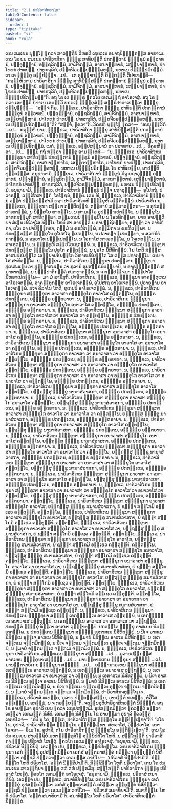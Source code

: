 ```yaml
---
title: "2.1 ປາຣິວາສິກວຕ຺ຕ"
tableOfContents: false
sidebar:
  order: 1
type: "tipitaka"
basket: "vi"
book: "cula"
---
```



<DynamicBreadcrumb />

<Division number="75" book="cula">

<Paragraph number="374" book="cula">
ເຕນ ສມເຍນ ພຸທ຺ໂຘ ຠຄວາ ສາວຕ຺ຖິຍໍ ວິຫຣຕິ ເຊຕວເນ ອນາຖປິຓ຺ຑິກສ຺ສ ອາຣາເມ. ເຕນ ໂຂ ປນ ສມເຍນ ປາຣິວາສິກາ ຠິກ຺ຂູ ສາທິຍນ຺ຕິ ປກຕຕ຺ຕານໍ ຠິກ຺ຂູນໍ ອຠິວາທນໍ, ປຈ຺ຈຸຏ຺ຐານໍ, ອຎ຺ຊລິກມ຺ມໍ, ສາມີຈິກມ຺ມໍ, ອາສນາຠິຫາຣໍ, ເສຍ຺ຍາຠິຫາຣໍ, ປາໂທທກໍ ປາທປີຐໍ, ປາທກຖລິກໍ, ປຕ຺ຕຈີວຣປ຺ປຏິຄ຺ຄຫຓໍ, ນຫາເນ ປິຏ຺ຐິປຣິກມ຺ມໍ. ເຍ ເຕ ຠິກ຺ຂູ ອປ຺ປິຈ຺ຉາ …ເປ…  ເຕ ອຸຊ຺ຌາຍນ຺ຕິ ຂິຍ຺ຍນ຺ຕິ ວິປາເຈນ຺ຕິ—  “ກຖຎ຺ຫິ ນາມ ປາຣິວາສິກາ ຠິກ຺ຂູ ສາທິຍິສ຺ສນ຺ຕິ ປກຕຕ຺ຕານໍ ຠິກ຺ຂູນໍ ອຠິວາທນໍ, ປຈ຺ຈຸຏ຺ຐານໍ, ອຎ຺ຊລິກມ຺ມໍ, ສາມີຈິກມ຺ມໍ, ອາສນາຠິຫາຣໍ, ເສຍ຺ຍາຠິຫາຣໍ, ປາໂທທກໍ ປາທປີຐໍ, ປາທກຖລິກໍ, ປຕ຺ຕຈີວຣປ຺ປຏິຄ຺ຄຫຓໍ, ນຫາເນ ປິຏ຺ຐິປຣິກມ຺ມນ຺”ຕິ. ອຖ ໂຂ ເຕ ຠິກ຺ຂູ ຠຄວໂຕ ເອຕມຕ຺ຖໍ ອາໂຣເຈສຸໍ.
</Paragraph>

<Paragraph number="375" book="cula">
ອຖ ໂຂ ຠຄວາ ເອຕສ຺ມິໍ ນິທາເນ ເອຕສ຺ມິໍ ປກຣເຓ ຠິກ຺ຂຸສໍຆໍ ສນ຺ນິປາຕາເປຕ຺ວາ ຠິກ຺ຂູ ປຏິປຸຈ຺ຉິ—  “ສຈ຺ຈໍ ກິຣ, ຠິກ຺ຂເວ, ປາຣິວາສິກາ ຠິກ຺ຂູ ສາທິຍນ຺ຕິ ປກຕຕ຺ຕານໍ ຠິກ຺ຂູນໍ ອຠິວາທນໍ, ປຈ຺ຈຸຏ຺ຐານໍ, ອຎ຺ຊລິກມ຺ມໍ, ສາມີຈິກມ຺ມໍ, ອາສນາຠິຫາຣໍ, ເສຍ຺ຍາຠິຫາຣໍ, ປາໂທທກໍ ປາທປີຐໍ, ປາທກຖລິກໍ, ປຕ຺ຕຈີວຣປ຺ປຏິຄ຺ຄຫຓໍ, ນຫາເນ ປິຏ຺ຐິປຣິກມ຺ມນ຺”ຕິ? “ສຈ຺ຈໍ, ຠຄວາ”ຕິ. ວິຄຣຫິ ພຸທ຺ໂຘ ຠຄວາ—  “ອນນຸຈ຺ຉວິກໍ …ເປ…  ກຖຎ຺ຫິ ນາມ, ຠິກ຺ຂເວ, ປາຣິວາສິກາ ຠິກ຺ຂູ ສາທິຍິສ຺ສນ຺ຕິ ປກຕຕ຺ຕານໍ ຠິກ຺ຂູນໍ ອຠິວາທນໍ, ປຈ຺ຈຸຏ຺ຐານໍ, ອຎ຺ຊລິກມ຺ມໍ, ສາມີຈິກມ຺ມໍ, ອາສນາຠິຫາຣໍ, ເສຍ຺ຍາຠິຫາຣໍ, ປາໂທທກໍ ປາທປີຐໍ, ປາທກຖລິກໍ, ປຕ຺ຕຈີວຣປ຺ປຏິຄ຺ຄຫຓໍ, ນຫາເນ ປິຏ຺ຐິປຣິກມ຺ມໍ. ເນຕໍ, ຠິກ຺ຂເວ, ອປ຺ປສນ຺ນານໍ ວາ ປສາທາຍ …ເປ…  ວິຄຣຫິຕ຺ວາ …ເປ…  ຘມ຺ມິໍ ກຖໍ ກຕ຺ວາ ຠິກ຺ຂູ ອາມນ຺ເຕສິ—  “ນ, ຠິກ຺ຂເວ, ປາຣິວາສິເກນ ຠິກ຺ຂຸນາ ສາທິຕພ຺ພໍ ປກຕຕ຺ຕານໍ ຠິກ຺ຂູນໍ ອຠິວາທນໍ, ປຈ຺ຈຸຏ຺ຐານໍ, ອຎ຺ຊລິກມ຺ມໍ, ສາມີຈິກມ຺ມໍ, ອາສນາຠິຫາໂຣ, ເສຍ຺ຍາຠິຫາໂຣ, ປາໂທທກໍ ປາທປີຐໍ, ປາທກຖລິກໍ, ປຕ຺ຕຈີວຣປ຺ປຏິຄ຺ຄຫຓໍ, ນຫາເນ ປິຏ຺ຐິປຣິກມ຺ມໍ. ໂຍ ສາທິເຍຍ຺ຍ, ອາປຕ຺ຕິ ທຸກ຺ກຏສ຺ສ.
</Paragraph>

<Paragraph number="376" book="cula">
ອນຸຊານາມິ, ຠິກ຺ຂເວ, ປາຣິວາສິການໍ ຠິກ຺ຂູນໍ ມິຖຸ ຍຖາວຸຑ຺ຒໍ ອຠິວາທນໍ, ປຈ຺ຈຸຏ຺ຐານໍ, ອຎ຺ຊລິກມ຺ມໍ, ສາມີຈິກມ຺ມໍ, ອາສນາຠິຫາຣໍ, ເສຍ຺ຍາຠິຫາຣໍ, ປາໂທທກໍ ປາທປີຐໍ, ປາທກຖລິກໍ, ປຕ຺ຕຈີວຣປ຺ປຏິຄ຺ຄຫຓໍ, ນຫາເນ ປິຏ຺ຐິປຣິກມ຺ມໍ.
</Paragraph>

<Paragraph number="377" book="cula">
ອນຸຊານາມິ, ຠິກ຺ຂເວ, ປາຣິວາສິການໍ ຠິກ຺ຂູນໍ ປຎ຺ຈ ຍຖາວຸຑ຺ຒໍ—  ອຸໂປສຖໍ, ປວາຣຓໍ, ວສ຺ສິກສາຏິກໍ, ໂອໂຓຊນໍ, ຠຕ຺ຕໍ. ເຕນ ຫິ, ຠິກ຺ຂເວ, ປາຣິວາສິການໍ ຠິກ຺ຂູນໍ ວຕ຺ຕໍ ປຎ຺ຎເປສ຺ສາມິ ຍຖາ ປາຣິວາສິເກຫິ ຠິກ຺ຂູຫິ ວຕ຺ຕິຕພ຺ພໍ.
</Paragraph>

</Division>
<Division number="76" book="cula">

<Paragraph number="378" book="cula">
ປາຣິວາສິເກນ, ຠິກ຺ຂເວ, ຠິກ຺ຂຸນາ ສມ຺ມາ ວຕ຺ຕິຕພ຺ພໍ. ຕຕ຺ຣາຍໍ ສມ຺ມາວຕ຺ຕນາ—
</Paragraph>

<Paragraph number="379" book="cula">
ນ ອຸປສມ຺ປາເທຕພ຺ພໍ, ນ ນິສ຺ສໂຍ ທາຕພ຺ໂພ, ນ ສາມເຓໂຣ ອຸປຏ຺ຐາເປຕພ຺ໂພ, ນ ຠິກ຺ຂຸໂນວາທກສມ຺ມຸຕິ ສາທິຕພ຺ພາ, ສມ຺ມເຕນປິ ຠິກ຺ຂຸນິໂຍ ນ ໂອວທິຕພ຺ພາ. ຍາຍ ອາປຕ຺ຕິຍາ ສໍເຆນ ປຣິວາໂສ ທິນ຺ໂນ ໂຫຕິ ສາ ອາປຕ຺ຕິ ນ ອາປຊ຺ຊິຕພ຺ພາ, ອຎ຺ຎາ ວາ ຕາທິສິກາ, ຕໂຕ ວາ ປາປິຏ຺ຐຕຣາ; ກມ຺ມໍ ນ ຄຣຫິຕພ຺ພໍ, ກມ຺ມິກາ ນ ຄຣຫິຕພ຺ພາ. ນ ປກຕຕ຺ຕສ຺ສ ຠິກ຺ຂຸໂນ ອຸໂປສໂຖ ຐເປຕພ຺ໂພ, ນ ປວາຣຓາ ຐເປຕພ຺ພາ, ນ ສວຈນີຍໍ ກາຕພ຺ພໍ, ນ ອນຸວາໂທ ປຏ຺ຐເປຕພ຺ໂພ, ນ ໂອກາໂສ ກາເຣຕພ຺ໂພ, ນ ໂຈເທຕພ຺ໂພ, ນ ສາເຣຕພ຺ໂພ, ນ ຠິກ຺ຂູຫິ ສມ຺ປໂຍເຊຕພ຺ພໍ.
</Paragraph>

<Paragraph number="380" book="cula">
ນ, ຠິກ຺ຂເວ, ປາຣິວາສິເກນ ຠິກ຺ຂຸນາ ປກຕຕ຺ຕສ຺ສ ຠິກ຺ຂຸໂນ ປຸຣໂຕ ຄນ຺ຕພ຺ພໍ, ນ ປຸຣໂຕ ນິສີທິຕພ຺ພໍ. ໂຍ ໂຫຕິ ສໍຆສ຺ສ ອາສນປຣິຍນ຺ໂຕ ເສຍ຺ຍາປຣິຍນ຺ໂຕ ວິຫາຣປຣິຍນ຺ໂຕ ໂສ ຕສ຺ສ ປທາຕພ຺ໂພ. ເຕນ ຈ ໂສ ສາທິຕພ຺ໂພ.
</Paragraph>

<Paragraph number="381" book="cula">
ນ, ຠິກ຺ຂເວ, ປາຣິວາສິເກນ ຠິກ຺ຂຸນາ ປກຕຕ຺ເຕນ ຠິກ຺ຂຸນາ ປຸເຣສມເຓນ ວາ ປຈ຺ຉາສມເຓນ ວາ ກຸລານິ ອຸປສງ຺ກມິຕພ຺ພານິ, ນ ອາຣຎ຺ຎິກງ຺ຄໍ ສມາທາຕພ຺ພໍ, ນ ປິຓ຺ຑປາຕິກງ຺ຄໍ ສມາທາຕພ຺ພໍ, ນ ຈ ຕປ຺ປຈ຺ຈຍາ ປິຓ຺ຑປາໂຕ ນີຫຣາເປຕພ຺ໂພ—  ມາ ມໍ ຊານິໍສູຕິ.
</Paragraph>

</Division>
<Division number="77" book="cula">

<Paragraph number="382" book="cula">
ປາຣິວາສິເກນ, ຠິກ຺ຂເວ, ຠິກ຺ຂຸນາ ອາຄນ຺ຕຸເກນ ອາໂຣເຈຕພ຺ພໍ, ອາຄນ຺ຕຸກສ຺ສ ອາໂຣເຈຕພ຺ພໍ, ອຸໂປສເຖ ອາໂຣເຈຕພ຺ພໍ, ປວາຣຓາຍ ອາໂຣເຈຕພ຺ພໍ. ສເຈ ຄິລາໂນ ໂຫຕິ, ທູເຕນປິ ອາໂຣເຈຕພ຺ພໍ.
</Paragraph>

<Paragraph number="383" book="cula">
ນ, ຠິກ຺ຂເວ, ປາຣິວາສິເກນ ຠິກ຺ຂຸນາ ສຠິກ຺ຂຸກາ ອາວາສາ ອຠິກ຺ຂຸໂກ ອາວາໂສ ຄນ຺ຕພ຺ໂພ, ອຎ຺ຎຕ຺ຣ ປກຕຕ຺ເຕນ, ອຎ຺ຎຕ຺ຣ ອນ຺ຕຣາຍາ.
</Paragraph>

<Paragraph number="384" book="cula">
ນ, ຠິກ຺ຂເວ, ປາຣິວາສິເກນ ຠິກ຺ຂຸນາ ສຠິກ຺ຂຸກາ ອາວາສາ ອຠິກ຺ຂຸໂກ ອນາວາໂສ ຄນ຺ຕພ຺ໂພ, ອຎ຺ຎຕ຺ຣ ປກຕຕ຺ເຕນ, ອຎ຺ຎຕ຺ຣ ອນ຺ຕຣາຍາ. ນ, ຠິກ຺ຂເວ, ປາຣິວາສິເກນ ຠິກ຺ຂຸນາ ສຠິກ຺ຂຸກາ ອາວາສາ ອຠິກ຺ຂຸໂກ ອາວາໂສ ວາ ອນາວາໂສ ວາ ຄນ຺ຕພ຺ໂພ, ອຎ຺ຎຕ຺ຣ ປກຕຕ຺ເຕນ, ອຎ຺ຎຕ຺ຣ ອນ຺ຕຣາຍາ.
</Paragraph>

<Paragraph number="385" book="cula">
ນ, ຠິກ຺ຂເວ, ປາຣິວາສິເກນ ຠິກ຺ຂຸນາ ສຠິກ຺ຂຸກາ ອນາວາສາ ອຠິກ຺ຂຸໂກ ອາວາໂສ ຄນ຺ຕພ຺ໂພ, ອຎ຺ຎຕ຺ຣ ປກຕຕ຺ເຕນ, ອຎ຺ຎຕ຺ຣ ອນ຺ຕຣາຍາ. ນ, ຠິກ຺ຂເວ, ປາຣິວາສິເກນ ຠິກ຺ຂຸນາ ສຠິກ຺ຂຸກາ ອນາວາສາ ອຠິກ຺ຂຸໂກ ອນາວາໂສ ຄນ຺ຕພ຺ໂພ, ອຎ຺ຎຕ຺ຣ ປກຕຕ຺ເຕນ, ອຎ຺ຎຕ຺ຣ ອນ຺ຕຣາຍາ. ນ, ຠິກ຺ຂເວ, ປາຣິວາສິເກນ ຠິກ຺ຂຸນາ ສຠິກ຺ຂຸກາ ອນາວາສາ ອຠິກ຺ຂຸໂກ ອາວາໂສ ວາ ອນາວາໂສ ວາ ຄນ຺ຕພ຺ໂພ, ອຎ຺ຎຕ຺ຣ ປກຕຕ຺ເຕນ, ອຎ຺ຎຕ຺ຣ ອນ຺ຕຣາຍາ.
</Paragraph>

<Paragraph number="386" book="cula">
ນ, ຠິກ຺ຂເວ, ປາຣິວາສິເກນ ຠິກ຺ຂຸນາ ສຠິກ຺ຂຸກາ ອາວາສາ ວາ ອນາວາສາ ວາ ອຠິກ຺ຂຸໂກ ອາວາໂສ ຄນ຺ຕພ຺ໂພ, ອຎ຺ຎຕ຺ຣ ປກຕຕ຺ເຕນ, ອຎ຺ຎຕ຺ຣ ອນ຺ຕຣາຍາ. ນ, ຠິກ຺ຂເວ, ປາຣິວາສິເກນ ຠິກ຺ຂຸນາ ສຠິກ຺ຂຸກາ ອາວາສາ ວາ ອນາວາສາ ວາ ອຠິກ຺ຂຸໂກ ອນາວາໂສ ຄນ຺ຕພ຺ໂພ, ອຎ຺ຎຕ຺ຣ ປກຕຕ຺ເຕນ, ອຎ຺ຎຕ຺ຣ ອນ຺ຕຣາຍາ. ນ, ຠິກ຺ຂເວ, ປາຣິວາສິເກນ ຠິກ຺ຂຸນາ ສຠິກ຺ຂຸກາ ອາວາສາ ວາ ອນາວາສາ ວາ ອຠິກ຺ຂຸໂກ ອາວາໂສ ວາ ອນາວາໂສ ວາ ຄນ຺ຕພ຺ໂພ, ອຎ຺ຎຕ຺ຣ ປກຕຕ຺ເຕນ, ອຎ຺ຎຕ຺ຣ ອນ຺ຕຣາຍາ.
</Paragraph>

</Division>
<Division number="78" book="cula">

<Paragraph number="387" book="cula">
ນ, ຠິກ຺ຂເວ, ປາຣິວາສິເກນ ຠິກ຺ຂຸນາ ສຠິກ຺ຂຸກາ ອາວາສາ ສຠິກ຺ຂຸໂກ ອາວາໂສ ຄນ຺ຕພ຺ໂພ, ຍຕ຺ຖສ຺ສຸ ຠິກ຺ຂູ ນານາສໍວາສກາ, ອຎ຺ຎຕ຺ຣ ປກຕຕ຺ເຕນ, ອຎ຺ຎຕ຺ຣ ອນ຺ຕຣາຍາ. ນ, ຠິກ຺ຂເວ, ປາຣິວາສິເກນ ຠິກ຺ຂຸນາ ສຠິກ຺ຂຸກາ ອາວາສາ ສຠິກ຺ຂຸໂກ ອນາວາໂສ ຄນ຺ຕພ຺ໂພ, ຍຕ຺ຖສ຺ສຸ ຠິກ຺ຂູ ນານາສໍວາສກາ, ອຎ຺ຎຕ຺ຣ ປກຕຕ຺ເຕນ, ອຎ຺ຎຕ຺ຣ ອນ຺ຕຣາຍາ. ນ, ຠິກ຺ຂເວ, ປາຣິວາສິເກນ ຠິກ຺ຂຸນາ ສຠິກ຺ຂຸກາ ອາວາສາ ສຠິກ຺ຂຸໂກ ອາວາໂສ ວາ ອນາວາໂສ ວາ ຄນ຺ຕພ຺ໂພ, ຍຕ຺ຖສ຺ສຸ ຠິກ຺ຂູ ນານາສໍວາສກາ, ອຎ຺ຎຕ຺ຣ ປກຕຕ຺ເຕນ, ອຎ຺ຎຕ຺ຣ ອນ຺ຕຣາຍາ.
</Paragraph>

<Paragraph number="388" book="cula">
ນ, ຠິກ຺ຂເວ, ປາຣິວາສິເກນ ຠິກ຺ຂຸນາ ສຠິກ຺ຂຸກາ ອນາວາສາ ສຠິກ຺ຂຸໂກ ອາວາໂສ ຄນ຺ຕພ຺ໂພ, ຍຕ຺ຖສ຺ສຸ ຠິກ຺ຂູ ນານາສໍວາສກາ, ອຎ຺ຎຕ຺ຣ ປກຕຕ຺ເຕນ, ອຎ຺ຎຕ຺ຣ ອນ຺ຕຣາຍາ. ນ, ຠິກ຺ຂເວ, ປາຣິວາສິເກນ ຠິກ຺ຂຸນາ ສຠິກ຺ຂຸກາ ອນາວາສາ ສຠິກ຺ຂຸໂກ ອນາວາໂສ ຄນ຺ຕພ຺ໂພ, ຍຕ຺ຖສ຺ສຸ ຠິກ຺ຂູ ນານາສໍວາສກາ, ອຎ຺ຎຕ຺ຣ ປກຕຕ຺ເຕນ, ອຎ຺ຎຕ຺ຣ ອນ຺ຕຣາຍາ. ນ, ຠິກ຺ຂເວ, ປາຣິວາສິເກນ ຠິກ຺ຂຸນາ ສຠິກ຺ຂຸກາ ອນາວາສາ ສຠິກ຺ຂຸໂກ ອາວາໂສ ວາ ອນາວາໂສ ວາ ຄນ຺ຕພ຺ໂພ, ຍຕ຺ຖສ຺ສຸ ຠິກ຺ຂູ ນານາສໍວາສກາ, ອຎ຺ຎຕ຺ຣ ປກຕຕ຺ເຕນ, ອຎ຺ຎຕ຺ຣ ອນ຺ຕຣາຍາ.
</Paragraph>

</Division>
<Division number="79" book="cula">

<Paragraph number="389" book="cula">
ນ, ຠິກ຺ຂເວ, ປາຣິວາສິເກນ ຠິກ຺ຂຸນາ ສຠິກ຺ຂຸກາ ອາວາສາ ວາ ອນາວາສາ ວາ ສຠິກ຺ຂຸໂກ ອາວາໂສ ຄນ຺ຕພ຺ໂພ, ຍຕ຺ຖສ຺ສຸ ຠິກ຺ຂູ ນານາສໍວາສກາ, ອຎ຺ຎຕ຺ຣ ປກຕຕ຺ເຕນ, ອຎ຺ຎຕ຺ຣ ອນ຺ຕຣາຍາ. ນ, ຠິກ຺ຂເວ, ປາຣິວາສິເກນ ຠິກ຺ຂຸນາ ສຠິກ຺ຂຸກາ ອາວາສາ ວາ ອນາວາສາ ວາ ສຠິກ຺ຂຸໂກ ອນາວາໂສ ຄນ຺ຕພ຺ໂພ, ຍຕ຺ຖສ຺ສຸ ຠິກ຺ຂູ ນານາສໍວາສກາ, ອຎ຺ຎຕ຺ຣ ປກຕຕ຺ເຕນ, ອຎ຺ຎຕ຺ຣ ອນ຺ຕຣາຍາ. ນ, ຠິກ຺ຂເວ, ປາຣິວາສິເກນ ຠິກ຺ຂຸນາ ສຠິກ຺ຂຸກາ ອາວາສາ ວາ ອນາວາສາ ວາ ສຠິກ຺ຂຸໂກ ອາວາໂສ ວາ ອນາວາໂສ ວາ ຄນ຺ຕພ຺ໂພ, ຍຕ຺ຖສ຺ສຸ ຠິກ຺ຂູ ນານາສໍວາສກາ, ອຎ຺ຎຕ຺ຣ ປກຕຕ຺ເຕນ, ອຎ຺ຎຕ຺ຣ ອນ຺ຕຣາຍາ.
</Paragraph>

</Division>
<Division number="80" book="cula">

<Paragraph number="390" book="cula">
ຄນ຺ຕພ຺ໂພ, ຠິກ຺ຂເວ, ປາຣິວາສິເກນ ຠິກ຺ຂຸນາ ສຠິກ຺ຂຸກາ ອາວາສາ ສຠິກ຺ຂຸໂກ ອາວາໂສ, ຍຕ຺ຖສ຺ສຸ ຠິກ຺ຂູ ສມານສໍວາສກາ, ຍໍ ຊຎ຺ຎາ ສກ຺ໂກມິ ອຊ຺ເຊວ ຄນ຺ຕຸນ຺ຕິ.
</Paragraph>

<Paragraph number="391" book="cula">
ຄນ຺ຕພ຺ໂພ, ຠິກ຺ຂເວ, ປາຣິວາສິເກນ ຠິກ຺ຂຸນາ ສຠິກ຺ຂຸກາ ອາວາສາ ສຠິກ຺ຂຸໂກ ອນາວາໂສ, ຍຕ຺ຖສ຺ສຸ ຠິກ຺ຂູ ສມານສໍວາສກາ, ຍໍ ຊຎ຺ຎາ ສກ຺ໂກມິ ອຊ຺ເຊວ ຄນ຺ຕຸນ຺ຕິ.
</Paragraph>

<Paragraph number="392" book="cula">
ຄນ຺ຕພ຺ໂພ, ຠິກ຺ຂເວ, ປາຣິວາສິເກນ ຠິກ຺ຂຸນາ ສຠິກ຺ຂຸກາ ອາວາສາ ສຠິກ຺ຂຸໂກ ອາວາໂສ ວາ ອນາວາໂສ ວາ, ຍຕ຺ຖສ຺ສຸ ຠິກ຺ຂູ ສມານສໍວາສກາ, ຍໍ ຊຎ຺ຎາ ສກ຺ໂກມິ ອຊ຺ເຊວ ຄນ຺ຕຸນ຺ຕິ.
</Paragraph>

<Paragraph number="393" book="cula">
ຄນ຺ຕພ຺ໂພ, ຠິກ຺ຂເວ, ປາຣິວາສິເກນ ຠິກ຺ຂຸນາ ສຠິກ຺ຂຸກາ ອນາວາສາ ສຠິກ຺ຂຸໂກ ອາວາໂສ, ຍຕ຺ຖສ຺ສຸ ຠິກ຺ຂູ ສມານສໍວາສກາ, ຍໍ ຊຎ຺ຎາ ສກ຺ໂກມິ ອຊ຺ເຊວ ຄນ຺ຕຸນ຺ຕິ.
</Paragraph>

<Paragraph number="394" book="cula">
ຄນ຺ຕພ຺ໂພ, ຠິກ຺ຂເວ, ປາຣິວາສິເກນ ຠິກ຺ຂຸນາ ສຠິກ຺ຂຸກາ ອນາວາສາ ສຠິກ຺ຂຸໂກ ອນາວາໂສ, ຍຕ຺ຖສ຺ສຸ ຠິກ຺ຂູ ສມານສໍວາສກາ, ຍໍ ຊຎ຺ຎາ ສກ຺ໂກມິ ອຊ຺ເຊວ ຄນ຺ຕຸນ຺ຕິ.
</Paragraph>

<Paragraph number="395" book="cula">
ຄນ຺ຕພ຺ໂພ, ຠິກ຺ຂເວ, ປາຣິວາສິເກນ ຠິກ຺ຂຸນາ ສຠິກ຺ຂຸກາ ອນາວາສາ ສຠິກ຺ຂຸໂກ ອາວາໂສ ວາ ອນາວາໂສ ວາ, ຍຕ຺ຖສ຺ສຸ ຠິກ຺ຂູ ສມານສໍວາສກາ, ຍໍ ຊຎ຺ຎາ ສກ຺ໂກມິ ອຊ຺ເຊວ ຄນ຺ຕຸນ຺ຕິ.
</Paragraph>

<Paragraph number="396" book="cula">
ຄນ຺ຕພ຺ໂພ, ຠິກ຺ຂເວ, ປາຣິວາສິເກນ ຠິກ຺ຂຸນາ ສຠິກ຺ຂຸກາ ອາວາສາ ວາ ອນາວາສາ ວາ ສຠິກ຺ຂຸໂກ ອາວາໂສ, ຍຕ຺ຖສ຺ສຸ ຠິກ຺ຂູ ສມານສໍວາສກາ, ຍໍ ຊຎ຺ຎາ ສກ຺ໂກມິ ອຊ຺ເຊວ ຄນ຺ຕຸນ຺ຕິ.
</Paragraph>

<Paragraph number="397" book="cula">
ຄນ຺ຕພ຺ໂພ, ຠິກ຺ຂເວ, ປາຣິວາສິເກນ ຠິກ຺ຂຸນາ ສຠິກ຺ຂຸກາ ອາວາສາ ວາ ອນາວາສາ ວາ ສຠິກ຺ຂຸໂກ ອນາວາໂສ, ຍຕ຺ຖສ຺ສຸ ຠິກ຺ຂູ ສມານສໍວາສກາ, ຍໍ ຊຎ຺ຎາ ສກ຺ໂກມິ ອຊ຺ເຊວ ຄນ຺ຕຸນ຺ຕິ.
</Paragraph>

<Paragraph number="398" book="cula">
ຄນ຺ຕພ຺ໂພ, ຠິກ຺ຂເວ, ປາຣິວາສິເກນ ຠິກ຺ຂຸນາ ສຠິກ຺ຂຸກາ ອາວາສາ ວາ ອນາວາສາ ວາ ສຠິກ຺ຂຸໂກ ອາວາໂສ ວາ ອນາວາໂສ ວາ, ຍຕ຺ຖສ຺ສຸ ຠິກ຺ຂູ ສມານສໍວາສກາ, ຍໍ ຊຎ຺ຎາ ສກ຺ໂກມິ ອຊ຺ເຊວ ຄນ຺ຕຸນ຺ຕິ.
</Paragraph>

</Division>
<Division number="81" book="cula">

<Paragraph number="399" book="cula">
ນ, ຠິກ຺ຂເວ, ປາຣິວາສິເກນ ຠິກ຺ຂຸນາ ປກຕຕ຺ເຕນ ຠິກ຺ຂຸນາ ສທ຺ຘິໍ ເອກຈ຺ຉນ຺ເນ ອາວາເສ ວຕ຺ຖພ຺ພໍ, ນ ເອກຈ຺ຉນ຺ເນ ອນາວາເສ ວຕ຺ຖພ຺ພໍ, ນ ເອກຈ຺ຉນ຺ເນ ອາວາເສ ວາ ອນາວາເສ ວາ ວຕ຺ຖພ຺ພໍ. ປກຕຕ຺ຕໍ ຠິກ຺ຂຸໍ ທິສ຺ວາ ອາສນາ ວຸຏ຺ຐາຕພ຺ພໍ. ປກຕຕ຺ໂຕ ຠິກ຺ຂຸ ອາສເນນ ນິມນ຺ເຕຕພ຺ໂພ. ນ ປກຕຕ຺ເຕນ ຠິກ຺ຂຸນາ ສທ຺ຘິໍ ເອກາສເນ ນິສີທິຕພ຺ພໍ, ນ ນີເຈ ອາສເນ ນິສິນ຺ເນ ອຸຈ຺ເຈ ອາສເນ ນິສີທິຕພ຺ພໍ, ນ ຉມາຍໍ ນິສິນ຺ເນ ອາສເນ ນິສີທິຕພ຺ພໍ; ນ ເອກຈງ຺ກເມ ຈງ຺ກມິຕພ຺ພໍ, ນ ນີເຈ ຈງ຺ກເມ ຈງ຺ກມນ຺ເຕ ອຸຈ຺ເຈ ຈງ຺ກເມ ຈງ຺ກມິຕພ຺ພໍ, ນ ຉມາຍໍ ຈງ຺ກມນ຺ເຕ ຈງ຺ກເມ ຈງ຺ກມິຕພ຺ພໍ.
</Paragraph>

</Division>
<Division number="82" book="cula">

<Paragraph number="400" book="cula">
ນ, ຠິກ຺ຂເວ, ປາຣິວາສິເກນ ຠິກ຺ຂຸນາ ປາຣິວາສິເກນ ວຸຑ຺ຒຕເຣນ ຠິກ຺ຂຸນາ ສທ຺ຘິໍ …ເປ…  ມູລາຍປຏິກສ຺ສນາຣເຫນ ຠິກ຺ຂຸນາ ສທ຺ຘິໍ …ເປ…  ມານຕ຺ຕາຣເຫນ ຠິກ຺ຂຸນາ ສທ຺ຘິໍ …ເປ…  ມານຕ຺ຕຈາຣິເກນ ຠິກ຺ຂຸນາ ສທ຺ຘິໍ …ເປ…  ອພ຺ຠານາຣເຫນ ຠິກ຺ຂຸນາ ສທ຺ຘິໍ ເອກຈ຺ຉນ຺ເນ ອາວາເສ ວຕ຺ຖພ຺ພໍ, ນ ເອກຈ຺ຉນ຺ເນ ອນາວາເສ ວຕ຺ຖພ຺ພໍ, ນ ເອກຈ຺ຉນ຺ເນ ອາວາເສ ວາ ອນາວາເສ ວາ ວຕ຺ຖພ຺ພໍ; ນ ເອກາສເນ ນິສີທິຕພ຺ພໍ, ນ ນີເຈ ອາສເນ ນິສິນ຺ເນ ອຸຈ຺ເຈ ອາສເນ ນິສີທິຕພ຺ພໍ, ນ ຉມາຍໍ ນິສິນ຺ເນ ອາສເນ ນິສີທິຕພ຺ພໍ; ນ ເອກຈງ຺ກເມ ຈງ຺ກມິຕພ຺ພໍ, ນ ນີເຈ ຈງ຺ກເມ ຈງ຺ກມນ຺ເຕ ອຸຈ຺ເຈ ຈງ຺ກເມ ຈງ຺ກມິຕພ຺ພໍ, ນ ຉມາຍໍ ຈງ຺ກມນ຺ເຕ ຈງ຺ກເມ ຈງ຺ກມິຕພ຺ພໍ.
</Paragraph>

<Paragraph number="401" book="cula">
ປາຣິວາສິກຈຕຸຕ຺ໂຖ ເຈ, ຠິກ຺ຂເວ, ປຣິວາສໍ ທເທຍ຺ຍ, ມູລາຍ ປຏິກສ຺ເສຍ຺ຍ, ມານຕ຺ຕໍ ທເທຍ຺ຍ, ຕໍວີໂສ ອພ຺ເຠຍ຺ຍ, ອກມ຺ມໍ, ນ ຈ ກຣຓີຍນ຺”ຕິ.

</Paragraph>
</Division>

<Paragraph number="402" type="center" book="cula">
ຈຕຸນ຺ນວຸຕິປາຣິວາສິກວຕ຺ຕໍ ນິຏ຺ຐິຕໍ.


</Paragraph>

<Division number="83" book="cula">

<Paragraph number="403" book="cula">
ອຖ ໂຂ ອາຍສ຺ມາ ອຸປາລິ ເຍນ ຠຄວາ ເຕນຸປສງ຺ກມິ. ອຸປສງ຺ກມິຕ຺ວາ ຠຄວນ຺ຕໍ ອຠິວາເທຕ຺ວາ ເອກມນ຺ຕໍ ນິສີທິ. ເອກມນ຺ຕໍ ນິສິນ຺ໂນ ໂຂ ອາຍສ຺ມາ ອຸປາລິ ຠຄວນ຺ຕໍ ເອຕທໂວຈ—  “ກຕິ ນຸ ໂຂ, ຠນ຺ເຕ, ປາຣິວາສິກສ຺ສ ຠິກ຺ຂຸໂນ ຣຕ຺ຕິຈ຺ເຉທາ”ຕິ? “ຕໂຍ ໂຂ, ອຸປາລິ, ປາຣິວາສິກສ຺ສ ຠິກ຺ຂຸໂນ ຣຕ຺ຕິຈ຺ເຉທາ. ສຫວາໂສ, ວິປ຺ປວາໂສ, ອນາໂຣຈນາ—  ອິເມ ໂຂ, ອຸປາລິ, ຕໂຍ ປາຣິວາສິກສ຺ສ ຠິກ຺ຂຸໂນ ຣຕ຺ຕິຈ຺ເຉທາ”ຕິ.
</Paragraph>

</Division>
<Division number="84" book="cula">

<Paragraph number="404" book="cula">
ເຕນ ໂຂ ປນ ສມເຍນ ສາວຕ຺ຖິຍໍ ມຫາຠິກ຺ຂຸສໍໂຆ ສນ຺ນິປຕິໂຕ ໂຫຕິ. ນ ສກ຺ໂກນ຺ຕິ ປາຣິວາສິກາ ຠິກ຺ຂູ ປຣິວາສໍ ໂສເຘຕຸໍ. ຠຄວໂຕ ເອຕມຕ຺ຖໍ ອາໂຣເຈສຸໍ. “ອນຸຊານາມິ, ຠິກ຺ຂເວ, ປຣິວາສໍ ນິກ຺ຂິປິຕຸໍ. ເອວຎ຺ຈ ປນ, ຠິກ຺ຂເວ, ນິກ຺ຂິປິຕພ຺ໂພ. ເຕນ ປາຣິວາສິເກນ ຠິກ຺ຂຸນາ ເອກໍ ຠິກ຺ຂຸໍ ອຸປສງ຺ກມິຕ຺ວາ ເອກໍສໍ ອຸຕ຺ຕຣາສງ຺ຄໍ ກຣິຕ຺ວາ ອຸກ຺ກຸຏິກໍ ນິສີທິຕ຺ວາ ອຎ຺ຊລິໍ ປຄ຺ຄເຫຕ຺ວາ ເອວມສ຺ສ ວຈນີໂຍ—  ‘ປຣິວາສໍ ນິກ຺ຂິປາມີ’ຕິ. ນິກ຺ຂິຕ຺ໂຕ ໂຫຕິ ປຣິວາໂສ. ‘ວຕ຺ຕໍ ນິກ຺ຂິປາມີ’ຕິ. ນິກ຺ຂິຕ຺ໂຕ ໂຫຕິ ປຣິວາໂສ”.
</Paragraph>

</Division>
<Division number="85" book="cula">

<Paragraph number="405" book="cula">
ເຕນ ໂຂ ປນ ສມເຍນ ສາວຕ຺ຖິຍາ ຠິກ຺ຂູ ຕຫໍ ຕຫໍ ປກ຺ກມິໍສຸ. ສກ຺ໂກນ຺ຕິ ປາຣິວາສິກາ ຠິກ຺ຂູ ປຣິວາສໍ ໂສເຘຕຸໍ. ຠຄວໂຕ ເອຕມຕ຺ຖໍ ອາໂຣເຈສຸໍ. “ອນຸຊານາມິ, ຠິກ຺ຂເວ, ປຣິວາສໍ ສມາທິຍິຕຸໍ. ເອວຎ຺ຈ ປນ, ຠິກ຺ຂເວ, ສມາທິຍິຕພ຺ໂພ. ເຕນ ປາຣິວາສິເກນ ຠິກ຺ຂຸນາ ເອກໍ ຠິກ຺ຂຸໍ ອຸປສງ຺ກມິຕ຺ວາ ເອກໍສໍ ອຸຕ຺ຕຣາສງ຺ຄໍ ກຣິຕ຺ວາ ອຸກ຺ກຸຏິກໍ ນິສີທິຕ຺ວາ ອຎ຺ຊລິໍ ປຄ຺ຄເຫຕ຺ວາ ເອວມສ຺ສ ວຈນີໂຍ—  ‘ປຣິວາສໍ ສມາທິຍາມີ’ຕິ. ສມາທິນ຺ໂນ ໂຫຕິ ປຣິວາໂສ. ‘ວຕ຺ຕໍ ສມາທິຍາມີ’ຕິ. ສມາທິນ຺ໂນ ໂຫຕິ ປຣິວາໂສ”.

</Paragraph>
</Division>

<Paragraph number="406" type="center" book="cula">
ປາຣິວາສິກວຕ຺ຕໍ ນິຏ຺ຐິຕໍ.
</Paragraph>